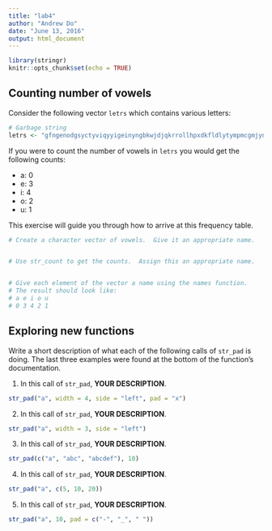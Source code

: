 ---
title: "lab4"
author: "Andrew Do"
date: "June 13, 2016"
output: html_document
---

```{r setup, include=FALSE}
library(stringr)
knitr::opts_chunk$set(echo = TRUE)
```

##

## Counting number of vowels

Consider the following vector `letrs` which contains various letters:
```{r}
# Garbage string
letrs <- "gfngenodgsyctyviqyyigeinyngbkwjdjqkrrollhpxdkfldlytympmcgmjynihusebtq"
```

If you were to count the number of vowels in `letrs` you would get the following counts:

- a: 0
- e: 3
- i: 4
- o: 2
- u: 1

This exercise will guide you through how to arrive at this frequency table.

```{r}
# Create a character vector of vowels.  Give it an appropriate name.


# Use str_count to get the counts.  Assign this an appropriate name.


# Give each element of the vector a name using the names function.
# The result should look like:
# a e i o u
# 0 3 4 2 1
```

## Exploring new functions
Write a short description of what each of the following calls of `str_pad` is doing.  The last three examples were found at the bottom of the function's documentation.

1. In this call of `str_pad`, __YOUR DESCRIPTION__.
```{r}
str_pad("a", width = 4, side = "left", pad = "x")
```

2. In this call of `str_pad`, __YOUR DESCRIPTION__.
```{r}
str_pad("a", width = 3, side = "left")
```

3. In this call of `str_pad`, __YOUR DESCRIPTION__.
```{r}
str_pad(c("a", "abc", "abcdef"), 10)
```

4. In this call of `str_pad`, __YOUR DESCRIPTION__.
```{r}
str_pad("a", c(5, 10, 20))
```

5. In this call of `str_pad`, __YOUR DESCRIPTION__.
```{r}
str_pad("a", 10, pad = c("-", "_", " "))
```


